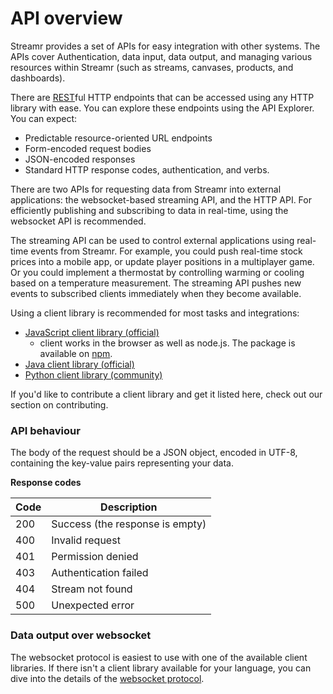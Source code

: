 
# API overview

Streamr provides a set of APIs for easy integration with other systems. The APIs cover <Link to={links.docs.api.authentication}>Authentication</Link>, data input, data output, and managing various resources within Streamr (such as streams, canvases, products, and dashboards).

There are <a href="https://en.wikipedia.org/wiki/Representational_state_transfer" target="_blank">REST</a>ful HTTP endpoints that can be accessed using any HTTP library with ease. You can explore these endpoints using the <Link to={links.docs.api.apiExplorer}>API Explorer</Link>. You can expect:
- Predictable resource-oriented URL endpoints
- Form-encoded request bodies
- JSON-encoded responses
- Standard HTTP response codes, authentication, and verbs.

There are two APIs for requesting data from Streamr into external applications: the websocket-based streaming API, and the HTTP API. For efficiently publishing and subscribing to data in real-time, using the websocket API is recommended.

The streaming API can be used to control external applications using real-time events from Streamr. For example, you could push real-time stock prices into a mobile app, or update player positions in a multiplayer game. Or you could implement a thermostat by controlling warming or cooling based on a temperature measurement. The streaming API pushes new events to subscribed clients immediately when they become available.

Using a client library is recommended for most tasks and integrations:

- <a href="https://github.com/streamr-dev/streamr-client-javascript" target="_blank">JavaScript client library (official)</a> 
    - client works in the browser as well as node.js. The package is available on <a href="https://www.npmjs.com/package/streamr-client" target="_blank">npm</a>.
- <a href="https://github.com/streamr-dev/streamr-client-java" target="_blank">Java client library (official)</a>
- <a href="https://github.com/streamr-dev/streamr-client-python" target="_blank">Python client library (community)</a>

If you'd like to contribute a client library and get it listed here, check out our section on <Link to={links.docs.technicalNotes.root}>contributing</Link>.

### API behaviour

The body of the request should be a JSON object, encoded in UTF-8, containing the key-value pairs representing your data.

**Response codes**

Code | Description
---- | -----------
200  | Success (the response is empty)
400  | Invalid request
401  | Permission denied
403  | Authentication failed
404  | Stream not found
500  | Unexpected error

### Data output over websocket

The websocket protocol is easiest to use with one of the available client libraries. If there isn't a client library available for your language, you can dive into the details of the <a href="https://github.com/streamr-dev/streamr-specs/blob/master/PROTOCOL.md" target="_blank">websocket protocol</a>.
